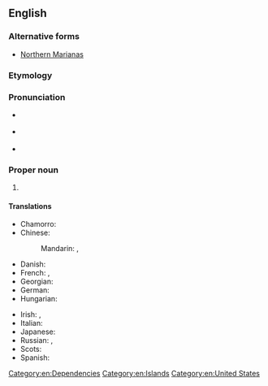 ==English==
{{wikipedia}}

===Alternative forms===
* [[Northern Marianas]]

===Etymology===
{{rfe|en}}

===Pronunciation===
* {{a|UK}} {{IPA|en|/ˈnɔː.ðən ˌmæɹ.iˈæn.ə ˈaɪ.ləndz/}}
* {{a|US}} {{IPA|en|/ˈnɔɹ.ðɚn ˌmɛɹ.iˈæn.ə ˈaɪ.ləndz/}}
* {{audio|en|en-us-Northern Mariana Islands.ogg|Audio (US)}}

===Proper noun===
{{en-proper noun|head=[[northern|Northern]] [[Mariana]] [[island|Islands]]}}

# {{place|en|archipelago|ocean/Western Pacific Ocean}}

====Translations====
{{trans-top|archipelago}}
* Chamorro: {{t|ch|Sankattan Siha Na Islas Mariånas}}
* Chinese:
*: Mandarin: {{t+|cmn|北馬里亞納群島|sc=Hani}}, {{t+|cmn|北马里亚纳群岛|tr=Běi Mǎlǐyǎnà qúndǎo|sc=Hani}}
* Danish: {{t|da|Nordmarianerne}}
* French: {{t+|fr|îles Mariannes du Nord|f-p}}, {{t|fr|Mariannes du Nord|f-p}}
* Georgian: {{t|ka|ჩრდილოეთ მარიანას კუნძულები}}
* German: {{t+|de|Nördliche Marianen|f-p}}
* Hungarian: {{t+|hu|Északi-Mariana-szigetek}}
{{trans-mid}}
* Irish: {{t|ga|na hOileáin Mháirianacha Thuaidh|m}}, {{t|ga|Máirianas Thuaidh}}
* Italian: {{t|it|Isole Marianne Settentrionali|f-p}}
* Japanese: {{t|ja|北マリアナ諸島|tr=Kita Mariana shotō}}
* Russian: {{t|ru|Се́верные Мариа́нские острова́|m-p}}, {{t|ru|Се́верные Мариа́ны|f-p}}
* Scots: {{t|sco|Northren Mariana Islands}}
* Spanish: {{t+|es|Islas Marianas del Norte|f-p}}
{{trans-bottom}}

[[Category:en:Dependencies]]
[[Category:en:Islands]]
[[Category:en:United States]]